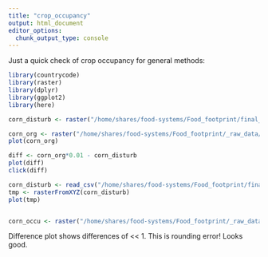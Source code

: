 ```yaml
---
title: "crop_occupancy"
output: html_document
editor_options: 
  chunk_output_type: console
---
```

Just a quick check of crop occupancy for general methods:
```r

library(countrycode)
library(raster)
library(dplyr)
library(ggplot2)
library(here)

corn_disturb <- raster("/home/shares/food-systems/Food_footprint/final_data/_tif_version/crop_maiz_disturbance.tif")

corn_org <- raster("/home/shares/food-systems/Food_footprint/_raw_data/map_spam_crop_data/spam2010v1r1_global_phys_area.geotiff/spam2010V1r1_global_A_MAIZ_A.tif")
plot(corn_org)

diff <- corn_org*0.01 - corn_disturb
plot(diff)
click(diff)

corn_disturb <- read_csv("/home/shares/food-systems/Food_footprint/final_data/crop_maiz_disturbance.csv", col_types = "ddd")
tmp <- rasterFromXYZ(corn_disturb)
plot(tmp)


corn_occu <- raster("/home/shares/food-systems/Food_footprint/_raw_data/map_spam_crop_data/spam2010v1r1_global_phys_area.geotiff/spam2010V1r1_global_A_MAIZ_A.tif")

```

Difference plot shows differences of << 1.  This is rounding error!  Looks good.
